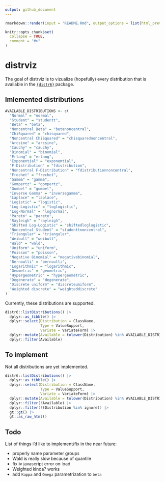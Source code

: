 ```yaml
---
output: github_document
---
```


<!-- README.md is generated from README.Rmd. Please edit that file -->

```r
rmarkdown::render(input = "README.Rmd", output_options = list(html_preview = FALSE))
```

```r
knitr::opts_chunk$set(
  collapse = TRUE,
  comment = "#>"
)
```

# distrviz

<!-- badges: start -->
<!-- badges: end -->

The goal of distrviz is to vizualize (hopefully) every distribution that is 
available in the [`{distr6}`](https://github.com/xoopR/distr6) package.

## Imlemented distributions

```r
AVAILABLE_DISTRIBUTIONS <- c(
  "Normal" = "normal",
  "Student" = "studentt",
  "Beta" = "beta",
  "Noncentral Beta" = "betanoncentral",
  "ChiSquared" = "chisquared",
  "Noncentral ChiSquared" = "chisquarednoncentral",
  "Arcsine" = "arcsine",
  "Cauchy" = "cauchy",
  "Binomial" = "binomial",
  "Erlang" = "erlang",
  "Exponential" = "exponential",
  "F-Distribution" = "fdistribution",
  "Noncentral F-Distribution" = "fdistributionnoncentral",
  "Frechet" = "frechet",
  "Gamma" = "gamma",
  "Gompertz" = "gompertz",
  "Gumbel" = "gumbel",
  "Inverse Gamma" = "inversegamma",
  "Laplace" = "laplace",
  "Logistic" = "logistic",
  "Log-Logistic" = "loglogistic",
  "Log-Normal" = "lognormal",
  "Pareto" = "pareto",
  "Rayleigh" = "rayleigh",
  "Shifted Log-Logistic" = "shiftedloglogistic",
  "Noncentral Student" = "studenttnoncentral",
  "Triangular" = "triangular",
  "Weibull" = "weibull",
  "Wald" = "wald",
  "Uniform" = "uniform",
  "Poisson" = "poisson",
  "Negative Binomial" = "negativebinomial",
  "Bernoulli" = "bernoulli",
  "Logarithmic" = "logarithmic",
  "Geometric" = "geometric",
  "Hypergeometric" = "hypergeometric",
  "Degenerate" = "degenerate",
  "Discrete uniform" = "discreteuniform",
  "Weighted discrete" = "weighteddiscrete"
)
```

Currently, these distributions are supported.

```r
distr6::listDistributions() |> 
  dplyr::as_tibble() |> 
  dplyr::select(Distribution = ClassName,
                Type = ValueSupport,
                Variate = VariateForm) |> 
  dplyr::mutate(Available = tolower(Distribution) %in% AVAILABLE_DISTRIBUTIONS) |> 
  dplyr::filter(Available)
```


## To implement

Not all distributions are yet implemented.

```r
distr6::listDistributions() |> 
  dplyr::as_tibble() |> 
  dplyr::select(Distribution = ClassName,
                Type = ValueSupport,
                Variate = VariateForm) |> 
  dplyr::mutate(Available = tolower(Distribution) %in% AVAILABLE_DISTRIBUTIONS) |> 
  dplyr::filter(!Available) |>
  dplyr::filter(!(Distribution %in% ignore)) |>
  gt::gt() |>
  gt::as_raw_html()
```

## Todo

List of things I'd like to implement/fix in the near future:

 - properly name parameter groups
 - Wald is really slow because of quantile
 - fix iv javascript error on load
 - Weighted kinda? works
 - add `Kappa` and `Omega` parametrization to `beta`
